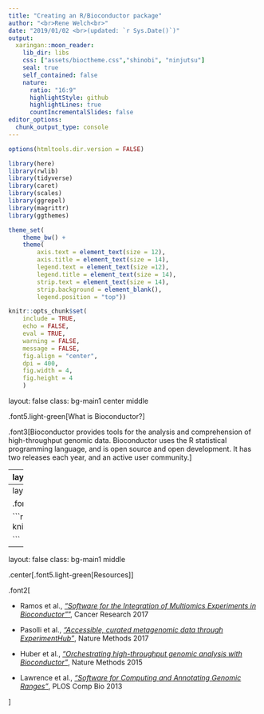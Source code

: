 ```yaml
---
title: "Creating an R/Bioconductor package"
author: "<br>Rene Welch<br>"
date: "2019/01/02 <br>(updated: `r Sys.Date()`)"
output:
  xaringan::moon_reader:
    lib_dir: libs
    css: ["assets/bioctheme.css","shinobi", "ninjutsu"]
    seal: true 
    self_contained: false
    nature:
      ratio: "16:9"
      highlightStyle: github
      highlightLines: true
      countIncrementalSlides: false
editor_options: 
  chunk_output_type: console
---
```


```r

options(htmltools.dir.version = FALSE)

library(here)
library(rwlib)
library(tidyverse)
library(caret)
library(scales)
library(ggrepel)
library(magrittr)
library(ggthemes)

theme_set(
	theme_bw() +
	theme(
		axis.text = element_text(size = 12),
		axis.title = element_text(size = 14),
		legend.text = element_text(size =12),
		legend.title = element_text(size = 14),
		strip.text = element_text(size = 14),
		strip.background = element_blank(),
		legend.position = "top"))

knitr::opts_chunk$set(
	include = TRUE,
	echo = FALSE,
	eval = TRUE,
	warning = FALSE,
	message = FALSE,
	fig.align = "center",
	dpi = 400,
	fig.width = 4,
	fig.height = 4
	)


```

layout: false
class: bg-main1 center middle

.font5.light-green[What is Bioconductor?]

.font3[Bioconductor provides tools for the analysis and comprehension of high-throughput genomic data. Bioconductor uses the R statistical programming language, and is open source and open development. It has two releases each year, and an active user community.]


---
layout: false
class: bg-main1 middle

.center[.font5.light-green[Why Bioconductor?]]

.font2[

- Accessibility: It is a central repository for high-throughput genomic data

- Resources: There are many software/annotation/experiment packages that can be used

- Community: It is very active, so there is a lot of people that can help

]


---
layout: false
class: bg-main1 middle center

.font5.light-green[F1000Research Channel]


```r

knitr::include_graphics("images/F1000Bioc.png")

```


---
layout: false
class: bg-main1 middle

.center[.font5.light-green[Resources]]

.font2[

- Ramos et al., [_"Software for the Integration of Multiomics Experiments in Bioconductor"_"](http://cancerres.aacrjournals.org/content/77/21/e39), Cancer Research 2017

- Pasolli et al., [_"Accessible, curated metagenomic data through ExperimentHub"_](https://www.nature.com/articles/nmeth.4468), Nature Methods 2017

- Huber et al., [_"Orchestrating high-throughput genomic analysis with Bioconductor"_](https://www.nature.com/articles/nmeth.3252), Nature Methods 2015

- Lawrence et al., [_"Software for Computing and Annotating Genomic Ranges"_](https://journals.plos.org/ploscompbiol/article?id=10.1371/journal.pcbi.1003118), PLOS Comp Bio 2013

]














